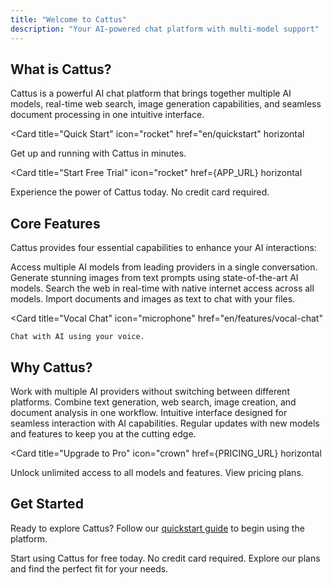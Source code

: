 ```yaml
---
title: "Welcome to Cattus"
description: "Your AI-powered chat platform with multi-model support"
---
```



## What is Cattus?

Cattus is a powerful AI chat platform that brings together multiple AI models, real-time web search, image generation capabilities, and seamless document processing in one intuitive interface.

<Card
  title="Quick Start"
  icon="rocket"
  href="en/quickstart"
  horizontal
>
  Get up and running with Cattus in minutes.
</Card>

<Card
  title="Start Free Trial"
  icon="rocket"
  href={APP_URL}
  horizontal
>
  Experience the power of Cattus today. No credit card required.
</Card>

## Core Features

Cattus provides four essential capabilities to enhance your AI interactions:

<CardGroup cols={2}>
  <Card
    title="Multi-Model Selection"
    icon="brain"
    href="en/features/models"
  >
    Access multiple AI models from leading providers in a single conversation.
  </Card>
  <Card
    title="Image Generation"
    icon="image"
    href="en/features/image-generation"
  >
    Generate stunning images from text prompts using state-of-the-art AI models.
  </Card>
  <Card
    title="Web Search"
    icon="globe"
    href="en/features/web-search"
  >
    Search the web in real-time with native internet access across all models.
  </Card>
  <Card
    title="File & Image Upload"
    icon="file-arrow-up"
    href="en/features/file-upload"
  >
    Import documents and images as text to chat with your files.
  </Card>

  <Card
    title="Vocal Chat"
    icon="microphone"
    href="en/features/vocal-chat"
  >
    Chat with AI using your voice.
  </Card>
</CardGroup>

## Why Cattus?

<CardGroup cols={2}>
  <Card title="Unified Experience" icon="layer-group">
    Work with multiple AI providers without switching between different platforms.
  </Card>
  <Card title="Flexible & Powerful" icon="wand-magic-sparkles">
    Combine text generation, web search, image creation, and document analysis in one workflow.
  </Card>
  <Card title="Easy to Use" icon="hand-pointer">
    Intuitive interface designed for seamless interaction with AI capabilities.
  </Card>
  <Card title="Always Improving" icon="arrow-trend-up">
    Regular updates with new models and features to keep you at the cutting edge.
  </Card>
</CardGroup>

<Card
  title="Upgrade to Pro"
  icon="crown"
  href={PRICING_URL}
  horizontal
>
  Unlock unlimited access to all models and features. View pricing plans.
</Card>

## Get Started

Ready to explore Cattus? Follow our [quickstart guide](en/quickstart) to begin using the platform.

<CardGroup cols={2}>
  <Card
    title="Create Free Account"
    icon="user-plus"
    href={SIGNUP_URL}
  >
    Start using Cattus for free today. No credit card required.
  </Card>
  <Card
    title="View Pricing"
    icon="tag"
    href={PRICING_URL}
  >
    Explore our plans and find the perfect fit for your needs.
  </Card>
</CardGroup>
